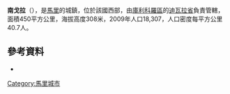 '''南戈拉'''（{{lang-fr|Nangola}}），是[[馬里|馬里]]的城鎮，位於該國西部，由[[庫利科羅區|庫利科羅區]]的[[迪瓦拉省|迪瓦拉省]]負責管轄，面積450平方公里，海拔高度308米，2009年人口18,307，人口密度每平方公里40.7人。

{{Coord|12|40|N|6|36|W|display=title}}

==參考資料==
*{{cite web|url=http://mali-reforme-telecom.mctmtl.com/previsions.pdf|title=Previsions de desserte des communes pour la periode de 2001-2005|publisher=Mali Reforme Telecom|accessdate=February 8, 2009|deadurl=yes|archiveurl=https://web.archive.org/web/20040829024117/http://mali-reforme-telecom.mctmtl.com/previsions.pdf|archivedate=2004年8月29日}}

{{庫利科羅區}}

[[Category:馬里城市|Category:馬里城市]]


{{Mali-geo-stub}}